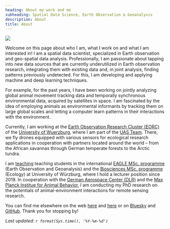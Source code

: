 ```yaml
---
heading: About my work and me
subheading: Spatial Data Science, Earth Observation & Geoanalysis
description: About
title: About
---
```

<img class="profile" src="/img/avatar.jpg"> 

Welcome on this page about who I am, what I work on and what I am interested in! I am a spatial data scientist, specialized in Earth observation and geo-spatial data analysis. Professionally, I am passionate about tapping into new data sources that are currently underutilized in Earth observation research, integrating them with existing data and, in joint analysis, finding patterns previously undetected. For this, I am developing and applying machine and deep learning techniques.

For example, for the past years, I have been working on jointly analyzing global animal movement tracking data and temporally synchronous environmental data, acquired by satellites in space. I am fascinated by the idea of employing animals as environmental informants by tracking them on large global scales and letting a computer learn patterns in their interactions with the environment.

Currently, I am working at the [Earth Observation Research Cluster (EORC)](https://www.geographie.uni-wuerzburg.de/erdbeobachtung/) of the [University of Wuerzburg](https://www.uni-wuerzburg.de/en/home/), where I am part of the [UAS Team](http://uas.remote-sensing.org/). There, we fly drones equipped with various sensors for ecological research applications in cooperation with partners located around the world – from the African savannas through German temperate forests to the Arctic tundra.

I am [teaching](/talks) teaching students in the international [EAGLE MSc. programme](http://eagle-science.org/) (Earth Observation and Geoanalysis) and the [Biosciences MSc. programme](https://www.biologie.uni-wuerzburg.de/masterbiosciences/) (Ecology) at University of Würzburg, where I hold a lecturer position since 2019. In cooperation with the [German Aerospace Center (DLR)](https://www.dlr.de/eoc/en/desktopdefault.aspx/tabid-5227/) and the [Max Planck Institue for Animal Behavior](https://www.ab.mpg.de/), I am conducting my PhD research on the potentials of animal-environment interactions for remote sensing research.

You can find me elsewhere on the web [here](https://www.geographie.uni-wuerzburg.de/en/earthobservation/staff/schwalb-willmann-jakob-msc/) and [here](http://eagle-science.org/schwalb-willmann/) or on [Bluesky](https://bsky.app/profile/schwalb-willmann.de) and [GitHub](https://github.com/16eagle). Thank you for stopping by!

*Last updated: `r format(Sys.time(), '%Y-%m-%d')`*